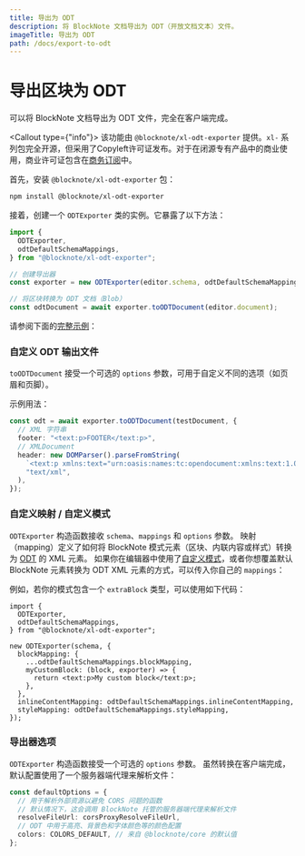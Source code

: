 ```yaml
---
title: 导出为 ODT
description: 将 BlockNote 文档导出为 ODT（开放文档文本）文件。
imageTitle: 导出为 ODT
path: /docs/export-to-odt
---
```



# 导出区块为 ODT

可以将 BlockNote 文档导出为 ODT 文件，完全在客户端完成。

<Callout type={"info"}>
  该功能由 `@blocknote/xl-odt-exporter` 提供。`xl-`
  系列包完全开源，但采用了Copyleft许可证发布。对于在闭源专有产品中的商业使用，商业许可证包含在[商务订阅](/pricing)中。
</Callout>

首先，安装 `@blocknote/xl-odt-exporter` 包：

```bash
npm install @blocknote/xl-odt-exporter
```

接着，创建一个 `ODTExporter` 类的实例。它暴露了以下方法：

```typescript
import {
  ODTExporter,
  odtDefaultSchemaMappings,
} from "@blocknote/xl-odt-exporter";

// 创建导出器
const exporter = new ODTExporter(editor.schema, odtDefaultSchemaMappings);

// 将区块转换为 ODT 文档（Blob）
const odtDocument = await exporter.toODTDocument(editor.document);
```

请参阅下面的[完整示例](/examples/interoperability/converting-blocks-to-odt)：

<Example name="interoperability/converting-blocks-to-odt" />

### 自定义 ODT 输出文件

`toODTDocument` 接受一个可选的 `options` 参数，可用于自定义不同的选项（如页眉和页脚）。

示例用法：

```typescript
const odt = await exporter.toODTDocument(testDocument, {
  // XML 字符串
  footer: "<text:p>FOOTER</text:p>",
  // XMLDocument
  header: new DOMParser().parseFromString(
    `<text:p xmlns:text="urn:oasis:names:tc:opendocument:xmlns:text:1.0">HEADER</text:p>`,
    "text/xml",
  ),
});
```

### 自定义映射 / 自定义模式

`ODTExporter` 构造函数接收 `schema`、`mappings` 和 `options` 参数。
映射（mapping）定义了如何将 BlockNote 模式元素（区块、内联内容或样式）转换为 [ODT](https://docs.oasis-open.org/office/OpenDocument/v1.3/os/part3-schema/OpenDocument-v1.3-os-part3-schema.html) 的 XML 元素。
如果你在编辑器中使用了[自定义模式](/docs/custom-schemas)，或者你想覆盖默认 BlockNote 元素转换为 ODT XML 元素的方式，可以传入你自己的 `mappings`：

例如，若你的模式包含一个 `extraBlock` 类型，可以使用如下代码：

```tsx
import {
  ODTExporter,
  odtDefaultSchemaMappings,
} from "@blocknote/xl-odt-exporter";

new ODTExporter(schema, {
  blockMapping: {
    ...odtDefaultSchemaMappings.blockMapping,
    myCustomBlock: (block, exporter) => {
      return <text:p>My custom block</text:p>;
    },
  },
  inlineContentMapping: odtDefaultSchemaMappings.inlineContentMapping,
  styleMapping: odtDefaultSchemaMappings.styleMapping,
});
```

### 导出器选项

`ODTExporter` 构造函数接受一个可选的 `options` 参数。
虽然转换在客户端完成，默认配置使用了一个服务器端代理来解析文件：

```typescript
const defaultOptions = {
  // 用于解析外部资源以避免 CORS 问题的函数
  // 默认情况下，这会调用 BlockNote 托管的服务器端代理来解析文件
  resolveFileUrl: corsProxyResolveFileUrl,
  // ODT 中用于高亮、背景色和字体颜色等的颜色配置
  colors: COLORS_DEFAULT, // 来自 @blocknote/core 的默认值
};
```
